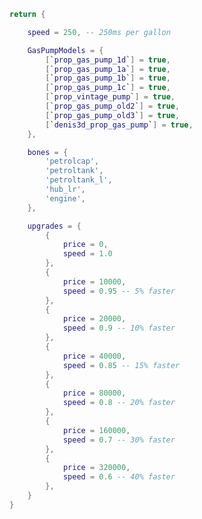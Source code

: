 ```lua
return {

    speed = 250, -- 250ms per gallon

    GasPumpModels = {
        [`prop_gas_pump_1d`] = true,
        [`prop_gas_pump_1a`] = true,
        [`prop_gas_pump_1b`] = true,
        [`prop_gas_pump_1c`] = true,
        [`prop_vintage_pump`] = true,
        [`prop_gas_pump_old2`] = true,
        [`prop_gas_pump_old3`] = true,
        [`denis3d_prop_gas_pump`] = true,
    },

    bones = {
        'petrolcap',
        'petroltank',
        'petroltank_l',
        'hub_lr',
        'engine',
    },

    upgrades = {
        {
            price = 0,
            speed = 1.0
        },
        {
            price = 10000,
            speed = 0.95 -- 5% faster
        },
        {
            price = 20000,
            speed = 0.9 -- 10% faster
        },
        {
            price = 40000,
            speed = 0.85 -- 15% faster
        },
        {
            price = 80000,
            speed = 0.8 -- 20% faster
        },
        {
            price = 160000,
            speed = 0.7 -- 30% faster
        },
        {
            price = 320000,
            speed = 0.6 -- 40% faster
        },
    }
}
```